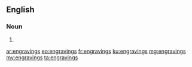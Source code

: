==English==

===Noun===
{{head|en}}

# {{plural of|engraving}}

[[ar:engravings]]
[[eo:engravings]]
[[fr:engravings]]
[[ku:engravings]]
[[mg:engravings]]
[[my:engravings]]
[[ta:engravings]]